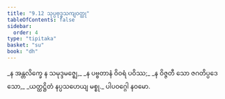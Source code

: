 ```yaml
---
title: "9.12 သုပ္ပဗုဒ္ဓသကျဝတ္ထု"
tableOfContents: false
sidebar:
  order: 4
type: "tipitaka"
basket: "su"
book: "dh"
---
```



<DynamicBreadcrumb />

<Division number="128" book="dh">

<Paragraph number="137" type="verses" book="dh">
_န အန္တလိက္ခေ န သမုဒ္ဒမဇ္ဈေ,_  
_န ပဗ္ဗတာနံ ဝိဝရံ ပဝိဿ;_  
_န ဝိဇ္ဇတီ သော ဇဂတိပ္ပဒေသော,_  
_ယတ္ထဋ္ဌိတံ နပ္ပသဟေယျ မစ္စု._  


</Paragraph>
</Division>

<Paragraph number="138" type="center" book="dh">
ပါပဝဂ္ဂေါ နဝမော.
</Paragraph>